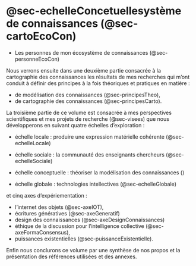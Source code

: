 # @sec-echelleConcetuellesystème de connaissances (@sec-cartoEcoCon) {#sec-part-introGen .unnumbered}

-   Les personnes de mon écosystème de connaissances (@sec-personneEcoCon)

Nous verrons ensuite dans une deuxième partie consacrée à la cartographie des connaissances les résultats de mes recherches qui m'ont conduit à définir des principes à la fois théoriques et pratiques en matière :

-   de modélisation des connaissances (@sec-principesTheo),
-   de cartographie des connaissances (@sec-principesCarto).

La troisième partie de ce volume est consacrée à mes perspectives scientifiques et mes projets de recherche (@sec-visees) que nous développerons en suivant quatre échelles d'exploration :

-   échelle locale : produire une expression matérielle cohérente (@sec-echelleLocale)

-   échelle sociale : la communauté des enseignants chercheurs (@sec-echelleSociale)

-   échelle conceptuelle : théoriser la modélisation des connaissances ()

-   échelle globale : technologies intellectives (@sec-echelleGlobale)

et cinq axes d'expériementation :

-   l'internet des objets (@sec-axeIOT),
-   écritures génératives (@sec-axeGeneratif)
-   design des connaissances (@sec-axeDesignConnaissances)
-   éthique de la discussion pour l'intelligence collective (@sec-axeFormaConsensus),
-   puissances existentielles (@sec-puissanceExistentielle).

Enfin nous conclurons ce volume par une synthèse de nos propos et la présentation des références utilisées et des annexes.